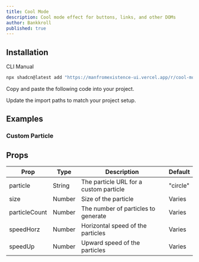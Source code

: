 ```yaml
---
title: Cool Mode
description: Cool mode effect for buttons, links, and other DOMs
author: Bankkroll
published: true
---
```


<ComponentPreview name="cool-mode-demo" />

## Installation

<Tabs defaultValue="cli">

<TabsList>
  <TabsTrigger value="cli">CLI</TabsTrigger>
  <TabsTrigger value="manual">Manual</TabsTrigger>
</TabsList>
<TabsContent value="cli">

```bash
npx shadcn@latest add "https://manfromexistence-ui.vercel.app/r/cool-mode"
```

</TabsContent>

<TabsContent value="manual">

<Steps>

<Step>Copy and paste the following code into your project.</Step>

<ComponentSource name="cool-mode" />

<Step>Update the import paths to match your project setup.</Step>

</Steps>

</TabsContent>

</Tabs>

## Examples

### Custom Particle

<ComponentPreview name="cool-mode-custom" />

## Props

| Prop          | Type   | Description                            | Default  |
| ------------- | ------ | -------------------------------------- | -------- |
| particle      | String | The particle URL for a custom particle | "circle" |
| size          | Number | Size of the particle                   | Varies   |
| particleCount | Number | The number of particles to generate    | Varies   |
| speedHorz     | Number | Horizontal speed of the particles      | Varies   |
| speedUp       | Number | Upward speed of the particles          | Varies   |
